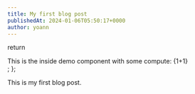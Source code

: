 ```yaml
---
title: My first blog post
publishedAt: 2024-01-06T05:50:17+0000
author: yoann
---
```



  return <div>This is the inside demo component with some compute: {1+1}</div>;
};

This is my first blog post.


<DemoInside />
<DemoOutside />
